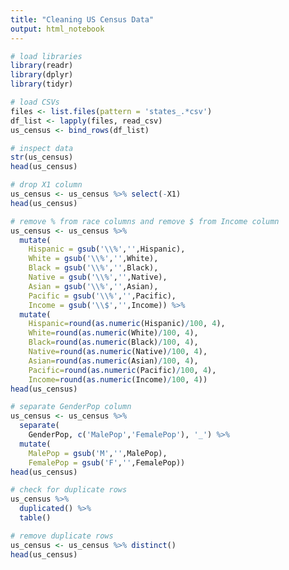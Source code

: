 ```yaml
---
title: "Cleaning US Census Data"
output: html_notebook
---
```


```r
# load libraries
library(readr)
library(dplyr)
library(tidyr)
```

```r
# load CSVs
files <- list.files(pattern = 'states_.*csv')
df_list <- lapply(files, read_csv)
us_census <- bind_rows(df_list)
```

```r
# inspect data
str(us_census)
head(us_census)
```

```r
# drop X1 column
us_census <- us_census %>% select(-X1)
head(us_census)
```

```r
# remove % from race columns and remove $ from Income column
us_census <- us_census %>%
  mutate(
    Hispanic = gsub('\\%','',Hispanic),
    White = gsub('\\%','',White),
    Black = gsub('\\%','',Black),
    Native = gsub('\\%','',Native),
    Asian = gsub('\\%','',Asian),
    Pacific = gsub('\\%','',Pacific),
    Income = gsub('\\$','',Income)) %>%
  mutate(
    Hispanic=round(as.numeric(Hispanic)/100, 4),
    White=round(as.numeric(White)/100, 4),
    Black=round(as.numeric(Black)/100, 4),
    Native=round(as.numeric(Native)/100, 4),
    Asian=round(as.numeric(Asian)/100, 4),
    Pacific=round(as.numeric(Pacific)/100, 4),
    Income=round(as.numeric(Income)/100, 4))
head(us_census)
```

```r
# separate GenderPop column
us_census <- us_census %>%
  separate(
    GenderPop, c('MalePop','FemalePop'), '_') %>%
  mutate(
    MalePop = gsub('M','',MalePop),
    FemalePop = gsub('F','',FemalePop))
head(us_census)
```

```r
# check for duplicate rows
us_census %>%
  duplicated() %>%
  table()
```

```r
# remove duplicate rows
us_census <- us_census %>% distinct()
head(us_census)
```
